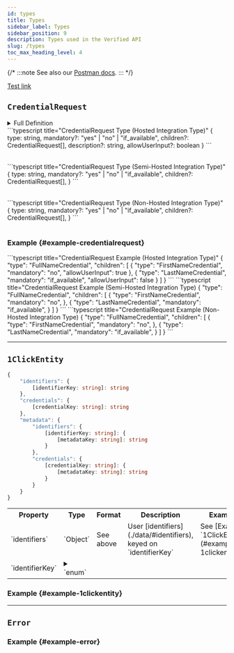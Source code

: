 ```yaml
---
id: types
title: Types
sidebar_label: Types
sidebar_position: 9
description: Types used in the Verified API
slug: /types
toc_max_heading_level: 4
---
```



{/* :::note
See also our [Postman docs](https://api.docs.verified.inc/).
::: */}

[Test link](./errors#error-codes)


## `CredentialRequest`

<details>
    <summary>Full Definition</summary>
    <FullDefinitionAdmonition/>
    ```typescript title="CredentialRequest Type"
    {
        type: string,
        mandatory?: "yes" | "no" | "if_available",
        children?: CredentialRequest[],
        description?: string,
        allowUserInput?: boolean
    }
    ```
    <table>
        <CredentialRequestTableShared/>
        <CredentialRequestTableHosted/>
    </table>
</details>

<Tabs groupId="integrationType" queryString="integrationType">
<TabItem value="hosted" label="Hosted" default>
    <IntegrationTypeAdmonition option="Hosted"/>
    ```typescript title="CredentialRequest Type (Hosted Integration Type)"
    {
        type: string,
        mandatory?: "yes" | "no" | "if_available",
        children?: CredentialRequest[],
        description?: string,
        allowUserInput?: boolean
    }
    ```
    <table>
        <CredentialRequestTableShared/>
        <CredentialRequestTableHosted/>
    </table>
</TabItem>
<TabItem value="semi-hosted" label="Semi-Hosted" default>
    <IntegrationTypeAdmonition option="Semi-Hosted"/>
    ```typescript title="CredentialRequest Type (Semi-Hosted Integration Type)"
    {
        type: string,
        mandatory?: "yes" | "no" | "if_available",
        children?: CredentialRequest[],
    }
    ```
    <table>
        <CredentialRequestTableShared/>
    </table>
</TabItem>
<TabItem value="non-hosted" label="Non-Hosted" default>
    <IntegrationTypeAdmonition option="Non-Hosted"/>
    ```typescript title="CredentialRequest Type (Non-Hosted Integration Type)"
    {
        type: string,
        mandatory?: "yes" | "no" | "if_available",
        children?: CredentialRequest[],
    }
    ```
    <table>
        <CredentialRequestTableShared/>
    </table>
</TabItem>
</Tabs>


### Example {#example-credentialrequest}

<Tabs groupId="integrationType" queryString="integrationType">
<TabItem value="hosted" label="Hosted" default>
    <IntegrationTypeAdmonition option="Hosted"/>
    ```typescript title="CredentialRequest Example (Hosted Integration Type)"
    {
        "type": "FullNameCredential",
        "children": [
            {
                "type": "FirstNameCredential",
                "mandatory": "no",
                "allowUserInput": true
            },
            {
                "type": "LastNameCredential",
                "mandatory": "if_available",
                "allowUserInput": false
            }
        ]
    }
    ```
</TabItem>
<TabItem value="semi-hosted" label="Semi-Hosted" default>
    <IntegrationTypeAdmonition option="Semi-Hosted"/>
    ```typescript title="CredentialRequest Example (Semi-Hosted Integration Type)
    {
        "type": "FullNameCredential",
        "children": [
            {
                "type": "FirstNameCredential",
                "mandatory": "no",
            },
            {
                "type": "LastNameCredential",
                "mandatory": "if_available",
            }
        ]
    }
    ```
</TabItem>
<TabItem value="non-hosted" label="Non-Hosted" default>
    <IntegrationTypeAdmonition option="Non-Hosted"/>
    ```typescript title="CredentialRequest Example (Non-Hosted Integration Type)
    {
        "type": "FullNameCredential",
        "children": [
            {
                "type": "FirstNameCredential",
                "mandatory": "no",
            },
            {
                "type": "LastNameCredential",
                "mandatory": "if_available",
            }
        ]
    }
    ```
</TabItem>
</Tabs>

---


## `1ClickEntity`

```typescript title="1ClickEntity Type"
{
    "identifiers": {
        [identifierKey: string]: string
    },
    "credentials": {
        [credentialKey: string]: string
    },
    "metadata": {
        "identifiers": {
            [identifierKey: string]: {
                [metadataKey: string]: string
            }
        },
        "credentials": {
            [credentialKey: string]: {
                [metadataKey: string]: string
            }
        }
    }
}
```

<table>
    <tr>
        <th>Property</th>
        <th>Type</th>
        <th>Format</th>
        <th>Description</th>
        <th>Example</th>
    </tr>
    <tr>
        <td>`identifiers`</td>
        <td>`Object`</td>
        <td>See above</td>
        <td>User [identifiers](./data/#identifiers), keyed on `identifierKey`</td>
        <td>See [Example `1ClickEntity`](#example-1clickentity)</td>
    </tr>
    <tr>
        <td>`identifierKey`</td>
        <td>
            <details>
                <summary>`enum`</summary>

                Possible values (see [identifiers](./data/#identifiers) for details):
                    - `phone`
                    - `email`
            </details>
        </td>
        <td>`camelCase`</td>
        <td>The type of identifier</td>
        <td>`"phone"`</td>
    </tr>
    <tr>
        <td>`credentials`</td>
        <td>`Object`</td>
        <td>See above</td>
        <td>User [credentials](./data/#credentials), keyed on `credentialKey`</td>
        <td>See [Example `1ClickEntity`](#example-1clickentity)</td>
    </tr>
    <tr>
        <td>`credentialKey`</td>
        <td>
            <details>
                <summary>`enum`</summary>

                Possible values (see [credentials](./data/#credential) for details):
                    - `phone`
                    - `email`
                    - `fullName.firstName`
                    - `fullName.middleName`
                    - `fullName.lastName`
                    - `address.line1`
                    - `address.line2`
                    - `address.city`
                    - `address.state`
                    - `address.zipCode`
                    - `address.country`
                    - `birthDate`
                    - `ssn`
            </details>
        </td>
        <td>`camelCase`</td>
        <td>
            The type of user data a credential has
        </td>
        <td>`"firstName"`</td>
    </tr>
    <tr>
        <td>`metadata`</td>
        <td>`Object`</td>
        <td>See above</td>
        <td>[Metadata](./data/#metadata), keyed on `metadataKey`</td>
        <td>See [Example `1ClickEntity`](#example-1clickentity)</td>
    </tr>
    <tr>
        <td>`metadataKey`</td>
        <td>
            <details>
                <summary>`enum`</summary>

                Possible values:
                    - `id`
                    - `verificationMethod`
                    - `status`
                    - `issuanceDate`
                    - `expirationDate`
            </details>
        </td>
        <td>`camelCase`</td>
        <td>Any additional data that's not a user's identity data (identifiers or credentials)</td>
        <td>`"verificationMethod"`</td>
    </tr>
</table>


### Example {#example-1clickentity}

<OneClickEntityExample/>

---


## `Error`

<ErrorType/>


### Example {#example-error}

<ErrorExampleOce011/>